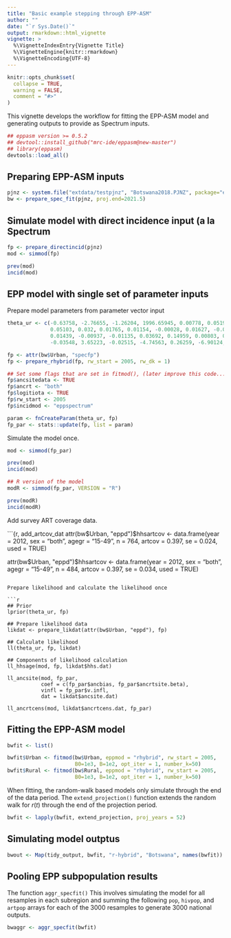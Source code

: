 ```yaml
---
title: "Basic example stepping through EPP-ASM"
author: ""
date: "`r Sys.Date()`"
output: rmarkdown::html_vignette
vignette: >
  %\VignetteIndexEntry{Vignette Title}
  %\VignetteEngine{knitr::rmarkdown}
  %\VignetteEncoding{UTF-8}
---
```


```r
knitr::opts_chunk$set(
  collapse = TRUE,
  warning = FALSE,
  comment = "#>"
)
```

This vignette develops the workflow for fitting the EPP-ASM model and generating outputs to provide as Spectrum inputs.

```r
## eppasm version >= 0.5.2
## devtool::install_github("mrc-ide/eppasm@new-master")
## library(eppasm)
devtools::load_all()
```

## Preparing EPP-ASM inputs

```r
pjnz <- system.file("extdata/testpjnz", "Botswana2018.PJNZ", package="eppasm")
bw <- prepare_spec_fit(pjnz, proj.end=2021.5)
```

## Simulate model with direct incidence input (a la Spectrum

```r
fp <- prepare_directincid(pjnz)
mod <- simmod(fp)

prev(mod)
incid(mod)
```

## EPP model with single set of parameter inputs

Prepare model parameters from parameter vector input
```r
theta_ur <- c(-0.63758, -2.76655, -1.26204, 1996.65945, 0.00778, 0.05195,
              0.05103, 0.032, 0.01765, 0.01154, -0.00028, 0.01627, -0.00051,
              0.01439, -0.00937, -0.01135, 0.03692, 0.14959, 0.00803, 0.02424,
              -0.03548, 3.65223, -0.02515, -4.74563, 0.26259, -6.90124, 0.01583)

fp <- attr(bw$Urban, "specfp")
fp <- prepare_rhybrid(fp, rw_start = 2005, rw_dk = 1)

## Set some flags that are set in fitmod(), (later improve this code...)
fp$ancsitedata <- TRUE
fp$ancrt <- "both"
fp$logitiota <- TRUE
fp$rw_start <- 2005
fp$incidmod <- "eppspectrum"

param <- fnCreateParam(theta_ur, fp)
fp_par <- stats::update(fp, list = param)
```

Simulate the model once.

```r
mod <- simmod(fp_par)

prev(mod)
incid(mod)

## R version of the model
modR <- simmod(fp_par, VERSION = "R")

prev(modR)
incid(modR)
```

Add survey ART coverage data.

```{r, add_artcov_dat
attr(bw$Urban, "eppd")$hhsartcov <- data.frame(year = 2012,
                                               sex = "both",
                                               agegr = "15-49",
                                               n = 764,
                                               artcov = 0.397,
                                               se = 0.024,
                                               used = TRUE)

attr(bw$Urban, "eppd")$hhsartcov <- data.frame(year = 2012,
                                               sex = "both",
                                               agegr = "15-49",
                                               n = 484,
                                               artcov = 0.397,
                                               se = 0.034,
                                               used = TRUE)

```

Prepare likelihood and calculate the likelihood once

```r
## Prior 
lprior(theta_ur, fp)

## Prepare likelihood data
likdat <- prepare_likdat(attr(bw$Urban, "eppd"), fp)

## Calculate likelihood
ll(theta_ur, fp, likdat)

## Components of likelihood calculation
ll_hhsage(mod, fp, likdat$hhs.dat)

ll_ancsite(mod, fp_par,
           coef = c(fp_par$ancbias, fp_par$ancrtsite.beta),
           vinfl = fp_par$v.infl,
           dat = likdat$ancsite.dat)

ll_ancrtcens(mod, likdat$ancrtcens.dat, fp_par)
```


## Fitting the EPP-ASM model

```r
bwfit <- list()

bwfit$Urban <- fitmod(bw$Urban, eppmod = "rhybrid", rw_start = 2005,
                      B0=1e3, B=1e2, opt_iter = 1, number_k=50)
bwfit$Rural <- fitmod(bw$Rural, eppmod = "rhybrid", rw_start = 2005,
                      B0=1e3, B=1e2, opt_iter = 1, number_k=50)
```

When fitting, the random-walk based models only simulate through the end of the
data period. The `extend_projection()` function extends the random walk for $r(t)$
through the end of the projection period.

```r
bwfit <- lapply(bwfit, extend_projection, proj_years = 52)
```

## Simulating model outptus

```r
bwout <- Map(tidy_output, bwfit, "r-hybrid", "Botswana", names(bwfit))
```

## Pooling EPP subpopulation results

The function `aggr_specfit()` 
This involves simulating the model for all resamples in each subregion and summing the following `pop`, `hivpop`, and `artpop` arrays for each of the 3000 resamples to generate 3000 national outputs.

```r
bwaggr <- aggr_specfit(bwfit)
```
